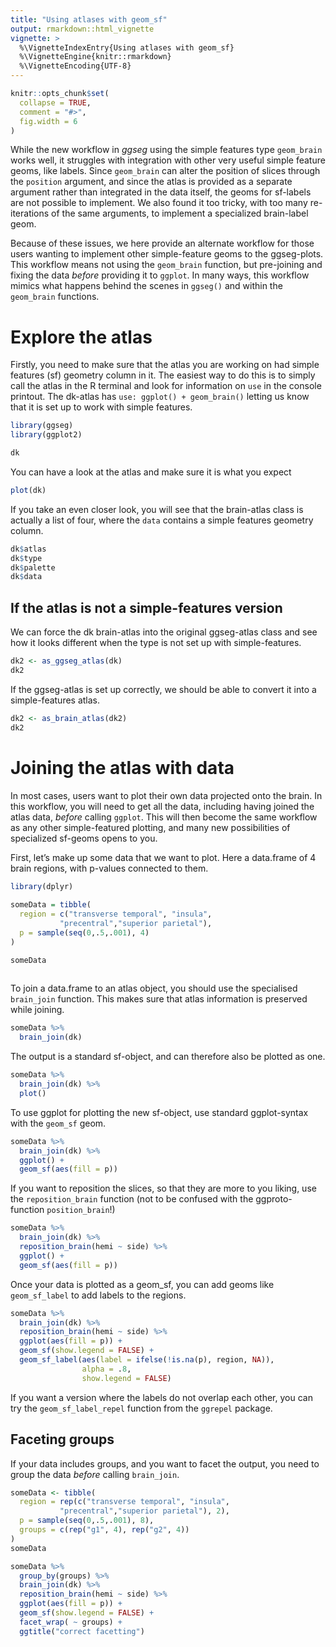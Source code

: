 ```yaml
---
title: "Using atlases with geom_sf"
output: rmarkdown::html_vignette
vignette: >
  %\VignetteIndexEntry{Using atlases with geom_sf}
  %\VignetteEngine{knitr::rmarkdown}
  %\VignetteEncoding{UTF-8}
---
```


```r
knitr::opts_chunk$set(
  collapse = TRUE,
  comment = "#>",
  fig.width = 6
)
```


While the new workflow in *ggseg* using the simple features type `geom_brain` works well, it struggles with integration with other very useful simple feature geoms, like labels. 
Since `geom_brain` can alter the position of slices through the `position` argument, and since the atlas is provided as a separate argument rather than integrated in the data itself, the geoms for sf-labels are not possible to implement. 
We also found it too tricky, with too many re-iterations of the same arguments, to implement a specialized brain-label geom. 

Because of these issues, we here provide an alternate workflow for those users wanting to implement other simple-feature geoms to the ggseg-plots. 
This workflow means not using the `geom_brain` function, but pre-joining and fixing the data _before_ providing it to `ggplot`. 
In many ways, this workflow mimics what happens behind the scenes in `ggseg()` and within the `geom_brain` functions.


# Explore the atlas

Firstly, you need to make sure that the atlas you are working on had simple features (sf) geometry column in it. 
The easiest way to do this is to simply call the atlas in the R terminal and look for information on `use` in the console printout.
The dk-atlas has `use: ggplot() + geom_brain()` letting us know that it is set up to work with simple features.

```r
library(ggseg)
library(ggplot2)

dk
```

You can have a look at the atlas and make sure it is what you expect

```r
plot(dk)
```

If you take an even closer look, you will see that the brain-atlas class is actually a list of four, where the `data` contains a simple features geometry column.
```r
dk$atlas
dk$type
dk$palette
dk$data
```


## If the atlas is not a simple-features version
We can force the dk brain-atlas into the original ggseg-atlas class and see how it looks different when the type is not set up with simple-features.

```r
dk2 <- as_ggseg_atlas(dk)
dk2
```

If the ggseg-atlas is set up correctly, we should be able to convert it into a simple-features atlas.

```r
dk2 <- as_brain_atlas(dk2)
dk2
```


# Joining the atlas with data

In most cases, users want to plot their own data projected onto the brain. 
In this workflow, you will need to get all the data, including having joined the atlas data, _before_ calling `ggplot`. 
This will then become the same workflow as any other simple-featured plotting, and many new possibilities of specialized sf-geoms opens to you. 

First, let's make up some data that we want to plot. Here a data.frame of 4 brain regions, with p-values connected to them.

```r
library(dplyr)
        
someData = tibble(
  region = c("transverse temporal", "insula",
           "precentral","superior parietal"), 
  p = sample(seq(0,.5,.001), 4)
)

someData
  
```
To join a data.frame to an atlas object, you should use the specialised `brain_join` function. 
This makes sure that atlas information is preserved while joining. 

```r
someData %>% 
  brain_join(dk)
```
The output is a standard sf-object, and can therefore also be plotted as one. 
```r
someData %>% 
  brain_join(dk) %>% 
  plot()
```

To use ggplot for plotting the new sf-object, use standard ggplot-syntax with the `geom_sf` geom.
```r
someData %>% 
  brain_join(dk) %>% 
  ggplot() + 
  geom_sf(aes(fill = p))
```


If you want to reposition the slices, so that they are more to you liking, use the `reposition_brain` function (not to be confused with the ggproto-function `position_brain`!)
```r
someData %>% 
  brain_join(dk) %>% 
  reposition_brain(hemi ~ side) %>% 
  ggplot() + 
  geom_sf(aes(fill = p))
```


Once your data is plotted as a geom_sf, you can add geoms like `geom_sf_label` to add labels to the regions.
```r
someData %>% 
  brain_join(dk) %>% 
  reposition_brain(hemi ~ side) %>% 
  ggplot(aes(fill = p)) + 
  geom_sf(show.legend = FALSE) + 
  geom_sf_label(aes(label = ifelse(!is.na(p), region, NA)),
                alpha = .8,
                show.legend = FALSE)
```

If you want a version where the labels do not overlap each other, you can try the `geom_sf_label_repel` function from the `ggrepel` package. 

## Faceting groups
If your data includes groups, and you want to facet the output, you need to group the data _before_ calling `brain_join`.

```r
someData <- tibble(
  region = rep(c("transverse temporal", "insula",
           "precentral","superior parietal"), 2), 
  p = sample(seq(0,.5,.001), 8),
  groups = c(rep("g1", 4), rep("g2", 4))
)
someData
```


```r
someData %>%
  group_by(groups) %>% 
  brain_join(dk) %>% 
  reposition_brain(hemi ~ side) %>% 
  ggplot(aes(fill = p)) + 
  geom_sf(show.legend = FALSE) + 
  facet_wrap( ~ groups) +
  ggtitle("correct facetting")
```
